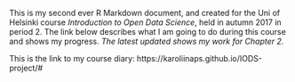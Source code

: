 
This is my second ever R Markdown document, and created for the Uni of Helsinki course *Introduction to Open Data Science*, held in autumn 2017 in period 2. The link below describes what I am going to do during this course and shows my progress. _The latest updated shows my work for Chapter 2._

This is the link to my course diary: https://karoliinaps.github.io/IODS-project/# 
